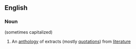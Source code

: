 ==English==

===Noun===
{{en-noun}} (sometimes capitalized)

# {{context|dated}} An [[anthology]] of extracts (mostly [[quotation]]s) from [[literature]]